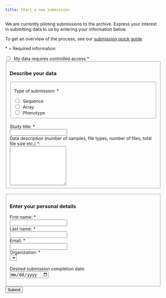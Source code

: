```yaml
---
title: Start a new submission
---
```


We are currently piloting submissions to the archive. Express your
interest in submitting data to us by entering your information below.

To get an overview of the process, see our [submission quick
guide](submission-quick-guide.qmd)

\* = Required information

::: grid
::: g-col-9
```{=html}


<div id="form-div" class="form-wrapper">
<form id="submissionForm">

<div>
  <input type="checkbox" id="controlledAccess" name="controlledAccess" value="controlledAccess" class="form-check-input" autocomplete="off" required/>
  <!-- This box needs to be checked by the user, but the value is not stored in redmine -->
  <label for="controlledAccess" class="form-check-label">&nbsp;My data requires controlled access *</label>
</div>

  <fieldset>
    <h3>Describe your data</h3>

    <fieldset class="form-group">
      <p class="form-label">Type of submission: *</p>
      <div>
        <input type="checkbox" id="sequence" name="submissionType" value="sequence" class="submissionType form-check-input"/>
        <label for="sequence">&nbsp;Sequence</label>
      </div>
      <div>
        <input type="checkbox" id="array" name="submissionType" value="array" class="submissionType form-check-input"/>
        <label for="array">&nbsp;Array</label>
      </div>
      <div>
        <input type="checkbox" id="phenotype" name="submissionType" value="phenotype" class="submissionType form-check-input"/>
        <label for="phenotype">&nbsp;Phenotype</label>
      </div>
    </fieldset>

    <br>
    <label for="title" class="form-label">Study title: *</label><br>
    <input type="text" id="title" name="title" class="form-control" required/><br>

    <label for="description" class="form-label">Data description (number of samples, file types, number of files, total file size etc.) *:</label><br>

    <textarea id="description" name="description" rows="8" class="form-control" required/></textarea>

  </fieldset>
  <br>
  <fieldset>
    <h3>Enter your personal details</h3>

    <label for="fname" class="form-label">First name: *</label><br>
    <input type="text" id="fname" name="fname" class="form-control" required/><br>

    <label for="lname" class="form-label">Last name: *</label><br>
    <input type="text" id="lname" name="lname" class="form-control" required/><br>

    <label for="email" class="form-label">Email: *</label><br>
    <input type="email" id="email" name="email" class="form-control" required/><br>

    <label for="institution" class="form-label">Organization: *</label><br>
      <select name="institution" id="institution" autocomplete="on" required>
      </select>
    <br>
    <br>

  <label>Desired submission completion date:&nbsp;</label><br>
  <input type="date" id="completionDate" name="completionDate"/><br><br>

  </fieldset>

  <div class="form-group">
  <div class="g-recaptcha"
        data-sitekey="{{< env CAPTCHAKEY >}}"
        data-callback="onSubmit"
        data-action="form_submission"
        data-size="invisible"
        />
  </div>
  <div class="form-group">
  <input type="button" value="Submit" class="btn btn-primary" onclick="validateForm()">
  </div>
</form>
  <dialog id="dialogBox">
  <form method="dialog">
    <p>
      <div id="dialogMsg"></div>
    </p>
    <div>
      <button type="button" id="closeModal">Close</button>
    </div>
  </form>
</dialog>

</div>


<script src="https://www.google.com/recaptcha/api.js"></script>
<script>
  const ProjectId = "sensitive-data-archive";
  const TrackerId = 10; // Data Submission Request tracker
  const SKULD = "{{< env SKULD >}}";
  // the values below are from the Redmine Organization field
  // see redmine_url/custom_fields.json
  const organizations= [
    "UU",
    "GU",
    "HIS",
    "KI",
    "KTH",
    "LiU",
    "LU",
    "NRM",
    "ORU",
    "SciLifeLab",
    "SH",
    "SLU",
    "SNIC",
    "SU",
    "UmU",
    "LNU",
    "SH",
    "BILS",
    "Other"
  ];

   const institutionList = document.getElementById("institution");
   organizations.forEach(function(org) {
        const optionElement = document.createElement("option");
        optionElement.value = org;
        optionElement.text = org;
        institutionList.appendChild(optionElement);
   });

  // make sure the completion date is larger than today
  const completionDate = document.getElementById("completionDate");
  const minDate = new Date().toISOString().split('T')[0];
  completionDate.min = minDate;

  /** manually trigger form validation (for usage with recaptcha) */
  function validateForm() {

    // mark submission type checkboxes as required when none of them is selected, to
    // trigger built-in form validation errors
    const requiredCheckboxes = document.querySelectorAll('[name="submissionType"]');
    const checkedCheckboxes = document.querySelectorAll('[name="submissionType"]:checked');
    if (checkedCheckboxes.length) {
       requiredCheckboxes.forEach((b) => b.removeAttribute('required'))
    } else {
       requiredCheckboxes.forEach((b) => b.setAttribute('required', 'required'))
    }

    const form = document.getElementById("submissionForm");
    if (!form.checkValidity()) {
      form.reportValidity();
      return false;
    }

    grecaptcha.execute();
  };

  /** create readmine issue and send it together with captcha token */
  async function onSubmit(token) {

    if (!token) {
      console.log("captcha error, no token.");
      showUserMessage('There was a problem processing your data. Please try again.');
      return
    }
    const fname = document.getElementById("fname").value;
    const lname = document.getElementById("lname").value;
    const email = document.getElementById("email").value;
    const issue = {
      project_id: ProjectId,
      tracker_id: TrackerId,
      subject: document.getElementById("title").value,
      description: document.getElementById("description").value,
      due_date: document.getElementById("completionDate").value,
      // ids from the redmine db
      custom_fields: [
        { id: 13, name: "Name", value: `${fname} ${lname}` },
        {
          id: 18,
          name: "PI-email",
          value: email,
        },
        {
          id: 6,
          name: "Organization",
          value: document.getElementById("institution").value,
        },
        {
          id: 25,
          name: "Type of data",
          value: document.querySelector(".submissionType:checked").value,
        },
      ],
    };

    try {
    response = await fetch(`${SKULD}/proxy/issues.json`, {
      method: "POST",
      credentials: 'include',
      headers: {
        "Content-Type": "application/json",
        "G-Recaptcha-Response": token,
      },
      body: JSON.stringify({ issue: issue }),
    });
    } catch (error) {
      showUserMessage('An error occurred. Please try again.');
      return
    }
    if (!response.ok) {
      console.log('Redmine problem', response);
      showUserMessage('An error occurred. Please try again.');
    } else {
      const jsondata = await response.json()
      const issueId = jsondata["issue"]["id"]
      await setupWatcher(email, issueId);
      showUserMessage('Submission request successfully sent. Your issue number is '+ issueId);
      const form = document.getElementById("submissionForm");
      form.reset();
      }
  }

  /** send watcher request to redmine. Ignore failures. */
  async function setupWatcher(email, issueId){
      // set up user's email as watcher
      const watchersURL = `${SKULD}/proxy/watchers.json?issue=${issueId}`;
      const body = JSON.stringify({ watcher: { mails: email } });
      const options = {
        headers: {
          "Content-Type": "application/json",
        },
        body: body,
        method: "POST",
        credentials: 'include',
      };
      try {
        const responseW = await fetch(watchersURL, options);
      if (!responseW.ok) {
        console.log('Redmine problem, no watcher added');
      }
      } catch (error) {
        console.log('Redmine problem, no watcher added');
      }
  }

  /** show user message */
  function showUserMessage(msg) {
    const dialog = document.getElementById("dialogBox");
    const msgarea = document.getElementById("dialogMsg");
    msgarea.innerHTML = msg;
    dialog.showModal();
    const closeButton = document.getElementById("closeModal");
    closeButton.addEventListener("click", () => {
       dialog.close();
   });
  }


</script>
```
::: g-col-3
:::
:::
:::
